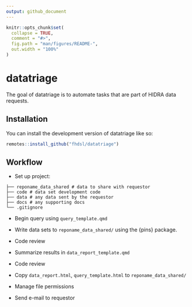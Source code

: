 ```yaml
---
output: github_document
---
```


<!-- README.md is generated from README.Rmd. Please edit that file -->

```r
knitr::opts_chunk$set(
  collapse = TRUE,
  comment = "#>",
  fig.path = "man/figures/README-",
  out.width = "100%"
)
```

# datatriage

<!-- badges: start -->
<!-- badges: end -->

The goal of datatriage is to automate tasks that are part of HIDRA data requests.

## Installation

You can install the development version of datatriage like so:

``` r
remotes::install_github("fhdsl/datatriage")
```

## Workflow

- Set up project:
```
├── reponame_data_shared # data to share with requestor
├── code # data set development code
├── data # any data sent by the requestor
├── docs # any supporting docs
└── .gitignore
```

- Begin query using `query_template.qmd`

- Write data sets to `reponame_data_shared/` using the {pins} package.

- Code review

- Summarize results in `data_report_template.qmd`

- Code review

- Copy `data_report.html`, `query_template.html` to
  `reponame_data_shared/`

- Manage file permissions

- Send e-mail to requestor
